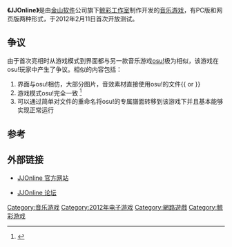 {{Infobox VG
|title = JJOnline
| image = 
|developer = Kingsoft
|released = 2012年2月8日
| genre = [[音乐游戏|音乐]]
|platforms = [[Microsoft_Windows|Microsoft Windows]]，网页
|modes = 单人游戏, 多人游戏
}}

'''《JJOnline》'''是由[[金山软件|金山软件]]公司旗下[[鲸彩工作室|鲸彩工作室]]制作开发的[[音乐游戏|音乐游戏]]，有PC版和网页版两种形式，于2012年2月11日首次开放测试。


== 争议 ==

由于首次亮相时从游戏模式到界面都与另一款音乐游戏[[osu!|osu!]]极为相似，该游戏在osu!玩家中产生了争议。相似的内容包括：
# 界面与osu!相仿，大部分图片，音效素材直接使用osu!的文件{{ or }}
# 游戏模式osu!完全一致  <ref>{{Cite web |url=http://www.bilibili.tv/video/av214187/ |title=osu!与JJOnline之间的对比 |accessdate= |work= |publisher= |date= |archive-date=2013-06-18 |archive-url=https://web.archive.org/web/20130618063045/http://www.bilibili.tv/video/av214187/ |dead-url=no }}</ref>
# 可以通过简单对文件的重命名将osu!的专属譜面转移到该游戏下并且基本能够实现正常运行

== 参考 ==

{{Reflist}}

== 外部链接 ==
* {{zh icon}} [https://web.archive.org/web/20120203235917/http://jj.xoyo.com/ JJOnline 官方网站]
* {{zh icon}} [http://jj.bbs.xoyo.com/index.php JJOnline 论坛] {{Wayback|url=http://jj.bbs.xoyo.com/index.php |date=20130128001157 }}

[[Category:音乐游戏|Category:音乐游戏]]
[[Category:2012年电子游戏|Category:2012年电子游戏]]
[[Category:網路遊戲|Category:網路遊戲]]
[[Category:鲸彩游戏|Category:鲸彩游戏]]


{{Videogame-stub}}